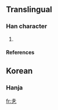==Translingual==

===Han character===
{{Han char|rn=5|rad=乙|as=03|sn=4|four=|canj=土弓 (GN)}}

# {{defn|Han}}

====References====
{{Han ref|kx=0084.071|dkj=|dj=|hdz=|uh=340B|ud=13323|bh=|bd=}}

==Korean==

===Hanja===
{{ko-hanja|hangeul=톨|rv=tol|mr=t'ol|y=thol}}

[[fr:㐋]]